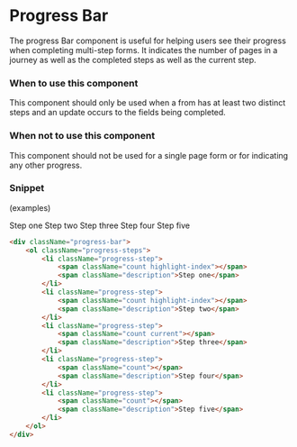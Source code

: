 
<Meta title="Components/Page Elements/Progress Bar" />

# Progress Bar

The progress Bar component is useful for helping users see their progress when completing multi-step forms. It indicates the number of pages in a journey as well as the completed steps as well as the current step.

### When to use this component

This component should only be used when a from has at least two distinct steps and an update occurs to the fields being completed.

### When not to use this component

This component should not be used for a single page form or for indicating any other progress.

### Snippet

(examples)

Step one
Step two
Step three
Step four
Step five

```HTML
<div className="progress-bar">
    <ol className="progress-steps">
        <li className="progress-step">
            <span className="count highlight-index"></span>
            <span className="description">Step one</span>
        </li>
        <li className="progress-step">
            <span className="count highlight-index"></span>
            <span className="description">Step two</span>
        </li>
        <li className="progress-step">
            <span className="count current"></span>
            <span className="description">Step three</span>
        </li>
        <li className="progress-step">
            <span className="count"></span>
            <span className="description">Step four</span>
        </li>
        <li className="progress-step">
            <span className="count"></span>
            <span className="description">Step five</span>
        </li>
    </ol>
</div>
```
